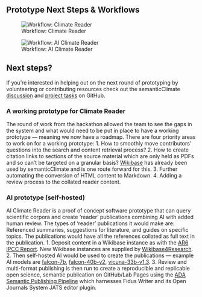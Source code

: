 ## Prototype Next Steps & Workflows

![Workflow: Climate Reader](images/climate reader 4.jpg "Workflow: Climate Reader")

![Workflow: AI Climate Reader](images/AI climate reader 2.jpg "Workflow: AI Climate Reader")

## Next steps?

If you’re interested in helping out on the next round of prototyping by volunteering or contributing resources check out the semanticClimate [discussion](https://github.com/petermr/semanticClimate/discussions/32) and [project tasks](https://github.com/orgs/semanticClimate/projects/3) on GitHub.

### A working prototype for Climate Reader

The round of work from the hackathon allowed the team to see the gaps in the system and what would need to be put in place to have a working prototype — meaning we now have a roadmap. There are four priority areas to work on for a working prototype:
1. How to smoothly move contributors' questions into the search and content retrieval process?
2. How to create citation links to sections of the source material which are only held as PDFs and so can’t be targeted on a granular basis? [Wikibase](https://semanticclimate.org/IPCC-Queries/) has already been used by semanticClimate and is one route forward for this.
3. Further automating the conversion of HTML content to Markdown.
4. Adding a review process to the collated reader content.

### AI prototype (self-hosted)

AI Climate Reader is a proof of concept software prototype that can query scientific corpora and create ‘reader’ publications combining AI with added human review. The types of 'reader’ publications it would make are: Referenced summaries, suggestions for literature, and guides on specific topics. The publications would have all the references collated as full text in the publication.
1. Deposit content in a Wikibase instance as with the [AR6 IPCC Report](https://semanticclimate.org/IPCC-Queries/). New Wikibase instances are supplied by [Wikibase4Research](https://nfdi4culture.de/services/details/wikibase4research.html).
2. Then self-hosted AI would be used to create the publications — example AI models are [falcon-7b](https://huggingface.co/h2oai/h2ogpt-gm-oasst1-en-2048-falcon-7b-v3), [falcon-40b-v2](https://huggingface.co/h2oai/h2ogpt-gm-oasst1-en-2048-falcon-40b-v2), [vicuna-33b-v1.3](https://huggingface.co/lmsys/vicuna-33b-v1.3).
3. Review and multi-format publishing is then run to create a reproducible and replicable open science, semantic publication on GitHub/Lab Pages using the [ADA Semantic Publishing Pipeline](https://github.com/TIBHannover/ADA) which harnesses Fidus Writer and its Open Journals System JATS editor plugin.


